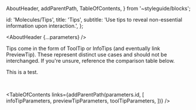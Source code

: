
  AboutHeader,
  addParentPath,
  TableOfContents,
} from '~styleguide/blocks';


  id: 'Molecules/Tips',
  title: 'Tips',
  subtitle: 'Use tips to reveal non-essential information upon interaction.',
};

<Meta title="Molecules/Tips/About" />

<AboutHeader {...parameters} />

Tips come in the form of ToolTip or InfoTips (and eventually link PreviewTip). These represent distinct use cases and should not be interchanged. If you're unsure, reference the comparison table below.

This is a test.

<TipsTable />
<br />

<TableOfContents
  links={addParentPath(parameters.id, [
    infoTipParameters,
    previewTipParameters,
    toolTipParameters,
  ])}
/>
